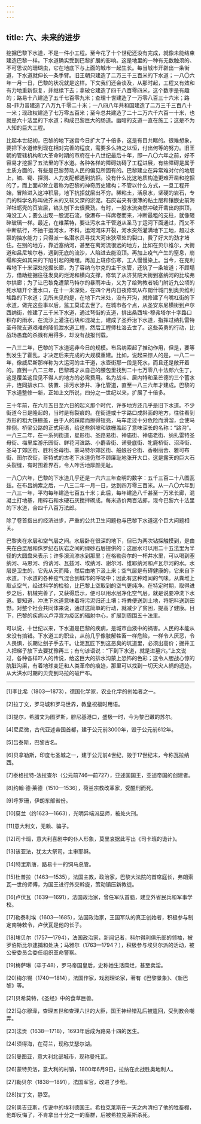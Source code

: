 ```yaml
---
---
---
```

title: 六、未来的进步
---




挖掘巴黎下水道，不是一件小工程。至今花了十个世纪还没有完成，就像未能结束建造巴黎一样。下水道确实受到巴黎扩展的影响。这是地里的一种有无数触须的、不可思议的珊瑚虫，它在地底下与上面的城市一起生长。每当城市开辟出一条街道，下水道就伸长一条手臂。旧王朝只建造了二万三千三百米的下水道；一八〇六年一月一日，巴黎的状况就是这样。下文我们还会谈及，从那时起，工程又有效和有力地重新恢复，并继续下去；拿破仑建造了四千八百零四米，这个数字是有趣的；路易十八建造了五千七百零九米；查理十世建造了一万零八百三十六米；路易-菲力普建造了八万九千零二十米；一八四八年共和国建造了二万三千三百八十一米；现政权建造了七万零五百米；至今总共建造了二十二万六千六百一十米，也就是六十法里的下水道；构成巴黎巨大的肠道。幽暗的支道一直在施工；这是不为人知的巨大工程。

比起本世纪初，巴黎的地下迷宫今日扩大了十倍多，这是有目共睹的。很难想象，要把下水道修到现在相对完善的程度，需要多么持之以恒，付出何等的努力。旧王朝的管辖机构和大革命时期的市府在十八世纪最后十年，即一八〇六年之前，好不容易才挖掘了五法里的下水道。各种各样的障碍妨碍了工程进展，有些障碍是属于土质方面的，有些是巴黎劳动人民的偏见所固有的。巴黎建立在异常难对付的地层上，镐、锄、探测、人力支配都遇到抗拒。没有什么比这地质构造更难开凿和挖掘的了，而上面却耸立着称为巴黎的神奇历史建构；不管以什么方式，一旦工程开始，冒险进入这冲积层，地下抗拒就层出不穷。稀粘土，活泉水，坚硬的岩石，专门的科学名称叫做芥末的又软又深的淤泥。石灰岩夹有很薄的粘土层和镶嵌史前海洋牡蛎壳的页岩层，镐头刨下去很费劲。有时，一股水流突然冲破开凿出的拱顶，淹没工人；要么出现一股泥石流，像瀑布一样席卷而来，冲断最粗的支柱，就像砸碎玻璃一样。最近，在维莱特，要让污水主干管道从圣马丁运河下面通过，而又不中断航行，不抽干运河水，不料，运河河床开裂，河水突然灌满地下工地，超过水泵的抽水能力；只得派一名潜水员寻找大河床狭窄处的裂口，费了好大的劲才堵住。在别的地方，靠近塞纳河，甚至在离河流很远的地方，比如在贝尔维尔，大街道和吕尼埃尔巷，遇到无底的流沙，人陷进去能没顶。再加上疫气产生的窒息，崩塌和突如其来的下陷引起的掩埋。再加上斑疹伤寒，工人慢慢染上。当今，在克利希地下十米深处挖掘长廊，为了容纳乌尔克的主干水管，还筑了一条坡道；不顾塌方，借助挖掘往往发臭的烂泥和横向支撑，修筑了从济贫院大街到塞纳河的比埃弗尔拱廊；为了让巴黎免遭蒙马特尔的暴雨冲击，又为了给殉教者城门附近九公顷的死水塘开个泄水口，在十一米深处，在四个月内日夜修筑从布朗什城门到奥贝维利埃路的下水道；见所未见的是，在地下六米处，没有开沟，就修建了鸟嘴杠街的下水道，做完这些事以后，监工莫诺去世了。在城市各个点，从圣安东尼横街到卢尔西纳街，修建了三千米下水道，通过弩街的支道，排出桑西埃-穆弗塔尔十字路口积存的雨水，在流沙上灌注石块和混凝土，建成了圣乔治下水道，指挥过纳扎雷特圣母院支道艰难的降低泄水道工程，然后工程师杜洛去世了。这些英勇的行动，比战场愚蠢的杀戮有用得多，却没有战报刊载。

一八三二年，巴黎的下水道远非今日的规模。布吕纳索起了推动作用，但是，要等到发生了霍乱，才决定后来完成的大规模重建。比如，说起来惊人的是，一八二一年，像威尼斯那样称为大运河的主干道，水壶街那一段是死水，而且还是敞开着的。直到一八二三年，巴黎城才从自己的腰包里找到二十七万零八十法郎六生丁，这是覆盖这段见不得人的地方的必需费用。名为战斗、居内特和圣芒德的三个蓄水井，连同排水口、装置、排污水渗井、净化管道，直至一八三六年才建成。巴黎的下水道整修一新，正如上文所说，四分之一世纪以来，扩展了十倍多。

三十年前，在六月五日至六日的起义那个时代，许多地方还几乎是旧下水道。不少街道今日是隆起的，当时是有裂痕的。在街道或十字路口成斜面的地方，往往看到方形的粗大铁栅盖，由于人的踩踏而擦得锃亮，马车走过十分危险而滑溜，会使马摔倒。桥梁公路的正式用语，给这些斜坡和铁栅盖起了意味深长的名称：“路沟”。一八三二年，在一系列街道，星形街、圣路易街、神庙街、神庙老街、纳扎雷特圣母街、梅里库游乐园街、鲜花河滨路、小麝香街、诺曼底街、牝鹿桥街、沼泽街、圣马丁郊区街、胜利圣母街、蒙马特尔郊区街、船娘谷仑街、香榭丽舍、雅可布街、图尔农街，哥特式的古老下水道仍然不顾廉耻地张开大口。这是露天的巨大石头裂缝，有时围着界石，令人咋舌地厚颜无耻。

一八〇六年，巴黎的下水道几乎还是一六六三年查明的数字：五千三百二十八图瓦兹。在布吕纳索之后，一八三二年一月一日，达到四万零三百米。从一八〇六年到一八三一年，平均每年建造七百五十米；此后，每年建造八千甚至一万米长廊，混凝土打地基，用碎石和水硬石灰搅拌砌成。每米造价两百法郎，现今巴黎六十法里的下水道，合四千八百万法郎。

除了卷首指出的经济进步，严重的公共卫生问题也与巴黎下水道这个巨大问题相关。

巴黎夹在水层和空气层之间。水层卧在很深的地下，但已为两次钻探触摸到，是由夹在白垩层和侏罗纪石灰岩之间的绿砂石层提供的；这层水可以用二十五法里为半径的大圆盘来表示；许多溪流渗水到那里；在格勒奈尔的一杯井水里，可以喝到塞纳河、马恩河、约讷河、瓦兹河、埃纳河、谢尔河、维耶纳河和卢瓦尔河的水。水层是卫生的，它先从天而降，然后由地下汲上来；空气层是有碍健康的，它来自下水道。下水道的各种疫气混合到城市的呼吸中；因此有这种难闻的气味。从粪堆上取点空气，经过科学的检验，比巴黎上空取到的空气更纯净。在特定时期，取得进步之后，机械完善了，又获得启示，便可以用水层净化空气层。就是说要冲洗下水道。要知道，冲洗下水道意味着将污泥归还土壤；将粪便送到土地，将肥料送到田野。对整个社会共同体来说，通过这简单的行动，就减少了贫困，提高了健康。目下，巴黎的疾病以卢浮宫为疫区的辐射中心，扩展到周围五十法里。

可以说，十世纪以来，下水道是巴黎的疾病，是城市血液中的祸害。人民的本能从来没有搞错。下水道工的职业，从前几乎像肢解牲畜一样危险，一样令人厌恶，令人畏惧，长期让刽子手去干。让泥瓦匠下到这恶臭的坑道里，必须出高价；掘井工人把梯子放下去要犹豫再三；有句谚语说：“下到下水道，就是进墓穴。”上文说过，各种各样吓人的传说，给这巨大的排水沟蒙上恐怖的色彩；这令人胆战心惊的肮脏沟渠，有着地球变迁和人类革命的痕迹，那里可以找到一切天灾人祸的遗迹，从大洪水时期的贝壳到马拉的破尸布。



* * *



[1]李比希（1803—1873），德国化学家，农业化学的创始者之一。

[2]拉丁文，罗马城和罗马世界，教皇祝福时用语。

[3]提尔，希腊文为图罗斯，腓尼基港口，盛极一时，今为黎巴嫩的苏尔。

[4]尼尼微，古代亚述帝国首都，建于公元前3000年，毁于公元前612年。

[5]吕泰斯，巴黎古名。

[6]贝拿勒斯，印度七圣城之一，建于公元前4世纪，毁于17世纪末，今称瓦拉纳西。

[7]泰格拉特-法拉查尔（公元前746—前727），亚述国国王，亚述帝国的创建者。

[8]约翰·德·莱德（1510—1536），荷兰宗教改革家，受酷刑而死。

[9]呼罗珊，伊朗东部省份。

[10]莫兰（约1623—1663），光明异端派巫师，被处火刑。

[11]意大利文，无赖、骗子。

[12]司卡班，意大利喜剧中的仆人形象，莫里哀据此写出《司卡班的诡计》。

[13]该亚法，犹太大祭司，主审耶稣。

[14]特里斯唐，路易十一的饲马总管。

[15]杜普拉（1463—1535），法国主教，政治家，巴黎大法院的首席庭长，弗朗索瓦一世的师傅，为国王进行外交斡旋，策动镇压新教徒。

[16]卢伏瓦（1639—1691），法国政治家，曾任军队首脑，建立外省民兵和军事学校。

[17]勒泰利埃（1603—1685），法国政治家，王国军队的真正创始者，积极参与制定南特敕令，卢伏瓦是他的长子。

[18]埃贝尔（1757—1794），法国政治家，新闻记者，科尔得利俱乐部的领袖，被罗伯斯比尔逮捕和处决；马雅尔（1763—1794？），积极参与埃贝尔派的活动，被公安委员会委任组织革命警察。

[19]梅萨琳（卒于48），罗马帝国皇后，史称她生活糜烂，甚至卖淫。

[20]梅尔锡（1740—1814），法国作家，戏剧理论家，著有《巴黎景象》、《新巴黎》等。

[21]贝希莫特，《圣经》中的食草巨兽。

[22]马尔穆泽，查理五世和查理六世的大臣，国王神经错乱后被遣回，受到教会嘲弄。

[23]法贡（1638—1718），1693年后成为路易十四的医生。

[24]须得海，在荷兰，现称艾瑟尔湖。

[25]曼图亚，意大利北部城市，现称曼托瓦。

[26]蒙特贝洛，意大利的村镇，1800年6月9日，拉纳在此战胜奥地利人。

[27]勒贝尔（1838—1891），法国军官，改进了步枪。

[28]拉丁文，静室。

[29]奥吉亚斯，传说中的埃利德国王。希拉克莱斯在一天之内清扫了他的牲畜棚，他却反悔了，不肯拿出十分之一的畜群，后被希拉克莱斯杀死。